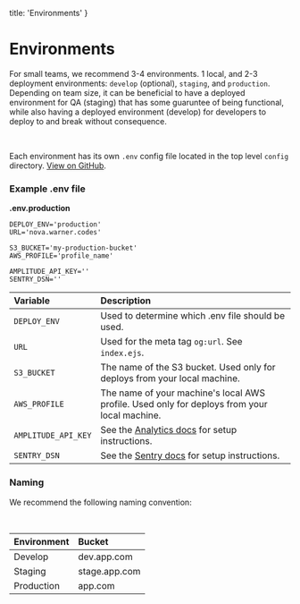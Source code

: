   title: 'Environments'
}

# Environments

For small teams, we recommend 3-4 environments. 1 local, and 2-3 deployment environments: `develop` (optional), `staging`, and `production`. Depending on team size, it can be beneficial to have a deployed environment for QA (staging) that has some guaruntee of being functional, while also having a deployed environment (develop) for developers to deploy to and break without consequence.

<br />

Each environment has its own `.env` config file located in the top level `config` directory. [View on GitHub](https://github.com/RyanWarner/nova/tree/master/config).


### Example .env file

**.env.production**
```
DEPLOY_ENV='production'
URL='nova.warner.codes'

S3_BUCKET='my-production-bucket'
AWS_PROFILE='profile_name'

AMPLITUDE_API_KEY=''
SENTRY_DSN=''
```

| Variable | Description |
|:---|:---|
| `DEPLOY_ENV` | Used to determine which .env file should be used. |
| `URL` | Used for the meta tag `og:url`. See `index.ejs`. |
| `S3_BUCKET` | The name of the S3 bucket. Used only for deploys from your local machine. |
| `AWS_PROFILE` | The name of your machine's local AWS profile. Used only for deploys from your local machine. |
| `AMPLITUDE_API_KEY` | See the [Analytics docs](/docs/tooling/analytics) for setup instructions. |
| `SENTRY_DSN` | See the [Sentry docs](/docs/tooling/sentry) for setup instructions. |

### Naming

We recommend the following naming convention:

<br />

| Environment | Bucket |
|:-------------|:--------|
| Develop | dev.app.com |
| Staging | stage.app.com |
| Production | app.com |
